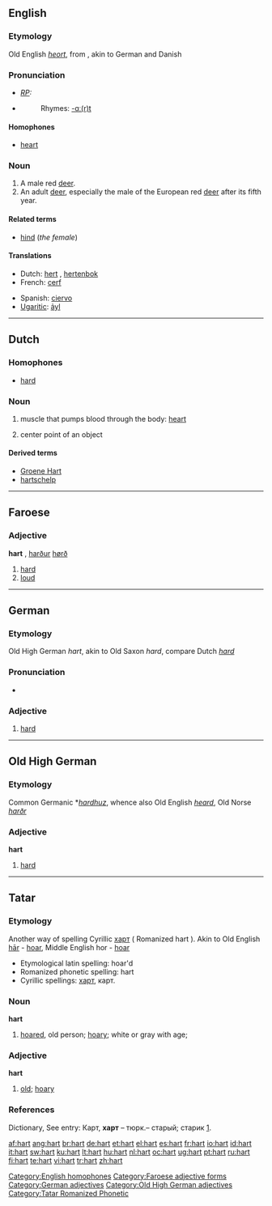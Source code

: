 {{see|Hart}}
==English==

===Etymology===
Old English ''[[heort]]'', from {{ON.}} {{term|hjǫrtr|lang=non}}, akin to German {{term|Hirsch|lang=de}} and Danish {{term|hjort|lang=da}}

===Pronunciation===
* ''[[RP]]:'' {{IPA|/hɑːt/}}
* {{audio|en-us-hart.ogg|Audio (US)}}
*: Rhymes: [[Rhymes:English:-ɑː(r)t|-ɑː(r)t]]

====Homophones====
* [[heart]]

===Noun===
{{en-noun}}

# A male red [[deer]].
# An adult [[deer]], especially the male of the European red [[deer]] after its fifth year.

====Related terms====
* [[hind]] (''the female'')

====Translations====
{{top}}
* Dutch: [[hert]] {{n}}, [[hertenbok]] {{m}}
* French: [[cerf]] {{m}}
{{mid}}
* Spanish: [[ciervo]] {{m}}
* [[Ugaritic]]: [[ảyl]] {{m}}
{{bottom}}

[[Category:English homophones]]

----

==Dutch==

===Homophones===
* [[hard]]

===Noun===
{{nl-noun|g=n|harten|hartje}}

# {{context|anatomy|lang=nl}} muscle that pumps blood through the body: [[heart]]
# center point of an object

====Derived terms====
* [[Groene Hart]]
* [[hartschelp]]

----

==Faroese==

===Adjective===
'''hart''' {{n}}, [[harður]] {{m}} [[hørð]] {{f}}

# [[hard]]
# [[loud]]

[[Category:Faroese adjective forms]]

----

==German==

===Etymology===
Old High German ''hart'', akin to Old Saxon ''hard'', compare Dutch ''[[hard]]''

===Pronunciation===
* {{audio|De-at-hart.ogg|audio (Austria)}}

===Adjective===
{{de-adj|comparative=härter|superlative=härtesten}}

# [[hard]]

[[Category:German adjectives]]

----

==Old High German==

===Etymology===
Common Germanic *''[[hardhuz]]'', whence also Old English ''[[heard]]'', Old Norse ''[[harðr]]''

===Adjective===
'''hart'''

# [[hard]]

[[Category:Old High German adjectives]]

----

==Tatar==

===Etymology===
Another way of spelling Cyrillic [[харт]] ( Romanized hart ).
Akin to Old English [[har#Old English|hār]] - [[hoar#English|hoar]], Middle English hor - [[hoar#English|hoar]]

* Etymological latin spelling: hoar'd
* Romanized phonetic spelling: hart
* Cyrillic spellings: [[харт]], карт.

===Noun===
'''hart'''

# [[hoared]], old person; [[hoary#English|hoary]]; white or gray with age;

===Adjective===
'''hart'''

# [[old]]; [[hoary]]

===References===
Dictionary, See entry: Карт, '''харт''' – тюрк.– старый; старик [http://www.moscow-crimea.ru/atlas/map/toponim/inostr.html].

[[Category:Tatar Romanized Phonetic]]

[[af:hart]]
[[ang:hart]]
[[br:hart]]
[[de:hart]]
[[et:hart]]
[[el:hart]]
[[es:hart]]
[[fr:hart]]
[[io:hart]]
[[id:hart]]
[[it:hart]]
[[sw:hart]]
[[ku:hart]]
[[lt:hart]]
[[hu:hart]]
[[nl:hart]]
[[oc:hart]]
[[ug:hart]]
[[pt:hart]]
[[ru:hart]]
[[fi:hart]]
[[te:hart]]
[[vi:hart]]
[[tr:hart]]
[[zh:hart]]
